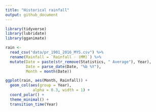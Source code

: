 ```yaml
---
title: "Historical rainfall"
output: github_document
---
```


```r
library(tidyverse)
library(lubridate)
library(gganimate)
```


```r
rain <- 
  read_csv("data/pr_1901_2016_MYS.csv") %>% 
  rename(Rainfall = `Rainfall - (MM)`) %>% 
  mutate(Date = paste(str_remove(Statistics, " Average"), Year),
         Date = parse_date(Date, "%b %Y"),
         Month = month(Date))
```



```r
ggplot(rain, aes(Month, Rainfall)) +
  geom_col(aes(group = Year),
            alpha = 0.3, width = 1) + 
  coord_polar() +
  theme_minimal() +
  transition_time(Year)
```

